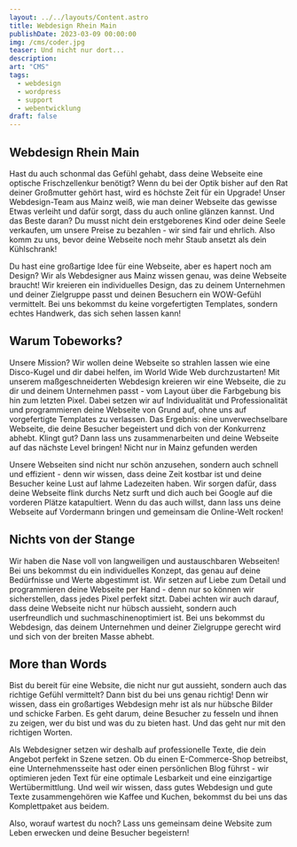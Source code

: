 ```yaml
---
layout: ../../layouts/Content.astro
title: Webdesign Rhein Main
publishDate: 2023-03-09 00:00:00
img: /cms/coder.jpg
teaser: Und nicht nur dort...
description:
art: "CMS" 
tags:
  - webdesign
  - wordpress
  - support
  - webentwicklung
draft: false
---
```


## Webdesign Rhein Main
Hast du auch schonmal das Gefühl gehabt, dass deine Webseite eine optische Frischzellenkur benötigt? Wenn du bei der Optik bisher auf den Rat deiner Großmutter gehört hast, wird es höchste Zeit für ein Upgrade! Unser Webdesign-Team aus Mainz weiß, wie man deiner Webseite das gewisse Etwas verleiht und dafür sorgt, dass du auch online glänzen kannst. Und das Beste daran? Du musst nicht dein erstgeborenes Kind oder deine Seele verkaufen, um unsere Preise zu bezahlen - wir sind fair und ehrlich. Also komm zu uns, bevor deine Webseite noch mehr Staub ansetzt als dein Kühlschrank!

Du hast eine großartige Idee für eine Webseite, aber es hapert noch am Design? Wir als Webdesigner aus Mainz wissen genau, was deine Webseite braucht! Wir kreieren ein individuelles Design, das zu deinem Unternehmen und deiner Zielgruppe passt und deinen Besuchern ein WOW-Gefühl vermittelt. Bei uns bekommst du keine vorgefertigten Templates, sondern echtes Handwerk, das sich sehen lassen kann!
<ImageWD />
<CTA classes="mb-5 p-3 text-center" />


## Warum Tobeworks?
Unsere Mission? Wir wollen deine Webseite so strahlen lassen wie eine Disco-Kugel und dir dabei helfen, im World Wide Web durchzustarten! Mit unserem maßgeschneiderten Webdesign kreieren wir eine Webseite, die zu dir und deinem Unternehmen passt - vom Layout über die Farbgebung bis hin zum letzten Pixel. Dabei setzen wir auf Individualität und Professionalität und programmieren deine Webseite von Grund auf, ohne uns auf vorgefertigte Templates zu verlassen. Das Ergebnis: eine unverwechselbare Webseite, die deine Besucher begeistert und dich von der Konkurrenz abhebt. Klingt gut? Dann lass uns zusammenarbeiten und deine Webseite auf das nächste Level bringen!
Nicht nur in Mainz gefunden werden

Unsere Webseiten sind nicht nur schön anzusehen, sondern auch schnell und effizient - denn wir wissen, dass deine Zeit kostbar ist und deine Besucher keine Lust auf lahme Ladezeiten haben. Wir sorgen dafür, dass deine Webseite flink durchs Netz surft und dich auch bei Google auf die vorderen Plätze katapultiert. Wenn du das auch willst, dann lass uns deine Webseite auf Vordermann bringen und gemeinsam die Online-Welt rocken!
<ImageWD />
<CTA classes="mb-5 p-3 text-center" />

## Nichts von der Stange
Wir haben die Nase voll von langweiligen und austauschbaren Webseiten! Bei uns bekommst du ein individuelles Konzept, das genau auf deine Bedürfnisse und Werte abgestimmt ist. Wir setzen auf Liebe zum Detail und programmieren deine Webseite per Hand - denn nur so können wir sicherstellen, dass jedes Pixel perfekt sitzt. Dabei achten wir auch darauf, dass deine Webseite nicht nur hübsch aussieht, sondern auch userfreundlich und suchmaschinenoptimiert ist. Bei uns bekommst du Webdesign, das deinem Unternehmen und deiner Zielgruppe gerecht wird und sich von der breiten Masse abhebt.

<ImageWD />
<CTA classes="mb-5 p-3 text-center" />


## More than Words
Bist du bereit für eine Website, die nicht nur gut aussieht, sondern auch das richtige Gefühl vermittelt? Dann bist du bei uns genau richtig! Denn wir wissen, dass ein großartiges Webdesign mehr ist als nur hübsche Bilder und schicke Farben. Es geht darum, deine Besucher zu fesseln und ihnen zu zeigen, wer du bist und was du zu bieten hast. Und das geht nur mit den richtigen Worten.

Als Webdesigner setzen wir deshalb auf professionelle Texte, die dein Angebot perfekt in Szene setzen. Ob du einen E-Commerce-Shop betreibst, eine Unternehmensseite hast oder einen persönlichen Blog führst - wir optimieren jeden Text für eine optimale Lesbarkeit und eine einzigartige Wertübermittlung. Und weil wir wissen, dass gutes Webdesign und gute Texte zusammengehören wie Kaffee und Kuchen, bekommst du bei uns das Komplettpaket aus beidem.

Also, worauf wartest du noch? Lass uns gemeinsam deine Website zum Leben erwecken und deine Besucher begeistern!

<ImageWD />
<CTA classes="mb-5 p-3 text-center" />
